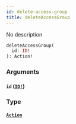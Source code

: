 ```yaml
---
id: delete-access-group
title: deleteAccessGroup
---
```


No description

```graphql
deleteAccessGroup(
  id: ID!
): Action!

```

### Arguments

#### `id` ([`ID!`](/graphql/scalars/id))

### Type

#### [`Action`](/graphql/objects/action)

